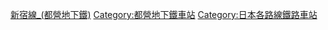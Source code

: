 [[Category:新宿線_(都營地下鐵)|]]
[[Category:都營地下鐵車站|Category:都營地下鐵車站]]
[[Category:日本各路線鐵路車站|Category:日本各路線鐵路車站]]
{{DEFAULTSORT:Shinjuku}}